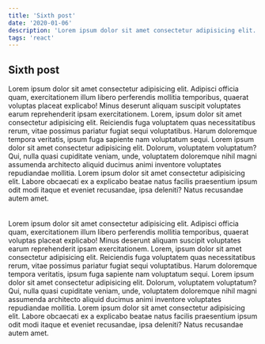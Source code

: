```yaml
---
title: 'Sixth post'
date: '2020-01-06'
description: 'Lorem ipsum dolor sit amet consectetur adipisicing elit. Adipisci officia quam, exercitationem illum libero perferendis mollitia temporibus, quaerat voluptas placeat explicabo! Minus deserunt aliquam suscipit voluptates earum reprehenderit ipsam exercitationem. Lorem, ipsum dolor sit amet consectetur adipisicing elit. Reiciendis fuga voluptatem quas necessitatibus rerum, vitae possimus pariatur fugiat sequi voluptatibus. Harum doloremque tempora veritatis, ipsum fuga sapiente nam voluptatum sequi. Lorem ipsum dolor sit amet consectetur adipisicing elit. Dolorum,'
tags: 'react'
---
```


<H2> Sixth post </H2>

<P> Lorem ipsum dolor sit amet consectetur adipisicing elit. Adipisci officia quam, exercitationem illum libero perferendis mollitia temporibus, quaerat voluptas placeat explicabo! Minus deserunt aliquam suscipit voluptates earum reprehenderit ipsam exercitationem. Lorem, ipsum dolor sit amet consectetur adipisicing elit. Reiciendis fuga voluptatem quas necessitatibus rerum, vitae possimus pariatur fugiat sequi voluptatibus. Harum doloremque tempora veritatis, ipsum fuga sapiente nam voluptatum sequi. Lorem ipsum dolor sit amet consectetur adipisicing elit. Dolorum, voluptatem voluptatum? Qui, nulla quasi cupiditate veniam, unde, voluptatem doloremque nihil magni assumenda architecto aliquid ducimus animi inventore voluptates repudiandae mollitia. Lorem ipsum dolor sit amet consectetur adipisicing elit. Labore obcaecati ex a explicabo beatae natus facilis praesentium ipsum odit modi itaque et eveniet recusandae, ipsa deleniti? Natus recusandae autem amet.
 <br /> <br /> <br />
Lorem ipsum dolor sit amet consectetur adipisicing elit. Adipisci officia quam, exercitationem illum libero perferendis mollitia temporibus, quaerat voluptas placeat explicabo! Minus deserunt aliquam suscipit voluptates earum reprehenderit ipsam exercitationem. Lorem, ipsum dolor sit amet consectetur adipisicing elit. Reiciendis fuga voluptatem quas necessitatibus rerum, vitae possimus pariatur fugiat sequi voluptatibus. Harum doloremque tempora veritatis, ipsum fuga sapiente nam voluptatum sequi. Lorem ipsum dolor sit amet consectetur adipisicing elit. Dolorum, voluptatem voluptatum? Qui, nulla quasi cupiditate veniam, unde, voluptatem doloremque nihil magni assumenda architecto aliquid ducimus animi inventore voluptates repudiandae mollitia. Lorem ipsum dolor sit amet consectetur adipisicing elit. Labore obcaecati ex a explicabo beatae natus facilis praesentium ipsum odit modi itaque et eveniet recusandae, ipsa deleniti? Natus recusandae autem amet.
<br />
 </P>
